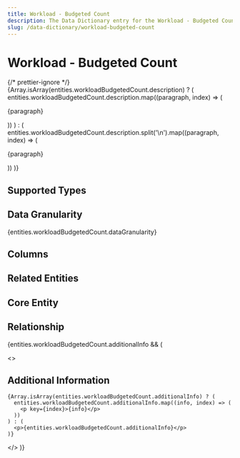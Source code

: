 ```yaml
---
title: Workload - Budgeted Count
description: The Data Dictionary entry for the Workload - Budgeted Count entity
slug: /data-dictionary/workload-budgeted-count
---
```



# Workload - Budgeted Count

{/* prettier-ignore */}
{Array.isArray(entities.workloadBudgetedCount.description) ? (
  entities.workloadBudgetedCount.description.map((paragraph, index) => (
    <p key={index}>{paragraph}</p>
))
) : (
entities.workloadBudgetedCount.description.split('\n').map((paragraph, index) => (

<p key={index}>{paragraph}</p>
)) )}

## Supported Types

<SupportedTypesTable supportedTypes={entities.workloadBudgetedCount.supportedTypes} />

## Data Granularity

{entities.workloadBudgetedCount.dataGranularity}

## Columns

<ColumnsTable columns={entities.workloadBudgetedCount.columns} />

## Related Entities

<RelatedEntitiesList relatedEntities={entities.workloadBudgetedCount.relatedEntities} />

## Core Entity

<CoreEntityTable coreEntities={entities.workloadBudgetedCount.coreEntity} />

## Relationship

<RelationshipTable
  relationship={entities.workloadBudgetedCount.relationship}
  simple={true}
/>

{entities.workloadBudgetedCount.additionalInfo && (

  <>
    <h2>Additional Information</h2>

    {Array.isArray(entities.workloadBudgetedCount.additionalInfo) ? (
      entities.workloadBudgetedCount.additionalInfo.map((info, index) => (
        <p key={index}>{info}</p>
      ))
    ) : (
      <p>{entities.workloadBudgetedCount.additionalInfo}</p>
    )}

  </>
)}
